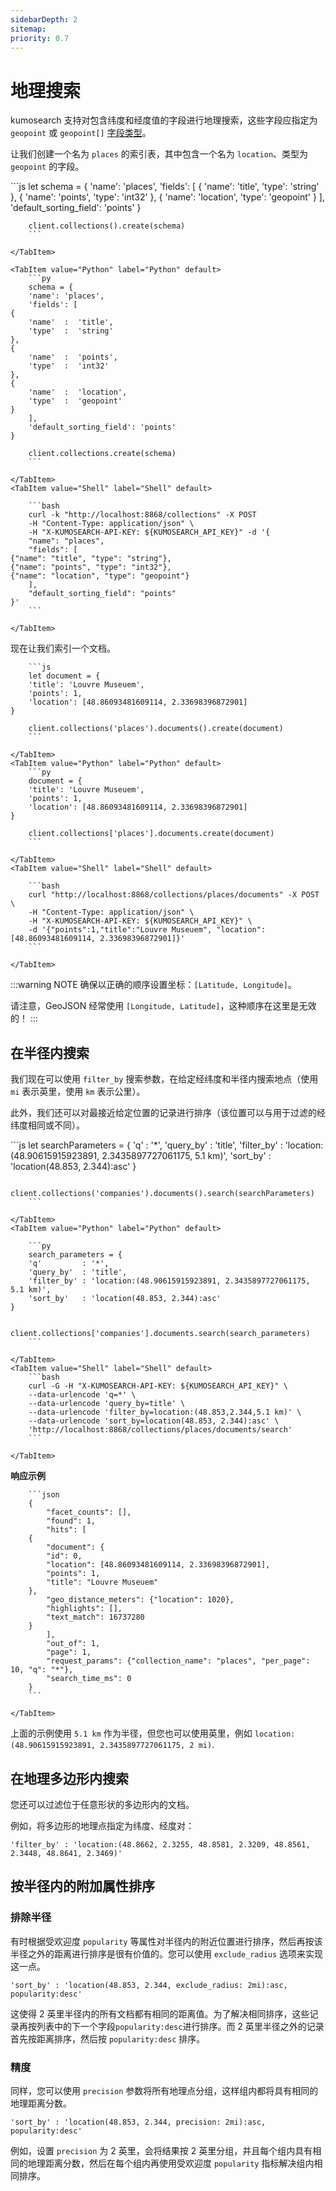 ```yaml
---
sidebarDepth: 2
sitemap:
priority: 0.7
---
```




# 地理搜索

kumosearch 支持对包含纬度和经度值的字段进行地理搜索，这些字段应指定为 `geopoint` 或 `geopoint[]` [字段类型](./collections.mdx#field-type)。

让我们创建一个名为 `places` 的索引表，其中包含一个名为 `location`、类型为 `geopoint` 的字段。

<Tabs>
    <TabItem value="JavaScript" label="JavaScript" default>
        ```js
        let schema = {
        'name': 'places',
        'fields': [
    {
        'name': 'title',
        'type': 'string'
    },
    {
        'name': 'points',
        'type': 'int32'
    },
    {
        'name': 'location',
        'type': 'geopoint'
    }
        ],
        'default_sorting_field': 'points'
    }

        client.collections().create(schema)
        ```

    </TabItem>

    <TabItem value="Python" label="Python" default>
        ```py
        schema = {
        'name': 'places',
        'fields': [
    {
        'name'  :  'title',
        'type'  :  'string'
    },
    {
        'name'  :  'points',
        'type'  :  'int32'
    },
    {
        'name'  :  'location',
        'type'  :  'geopoint'
    }
        ],
        'default_sorting_field': 'points'
    }

        client.collections.create(schema)
        ```

    </TabItem>
    <TabItem value="Shell" label="Shell" default>

        ```bash
        curl -k "http://localhost:8868/collections" -X POST
        -H "Content-Type: application/json" \
        -H "X-KUMOSEARCH-API-KEY: ${KUMOSEARCH_API_KEY}" -d '{
        "name": "places",
        "fields": [
    {"name": "title", "type": "string"},
    {"name": "points", "type": "int32"},
    {"name": "location", "type": "geopoint"}
        ],
        "default_sorting_field": "points"
    }'
        ```

    </TabItem>
</Tabs>

现在让我们索引一个文档。

<Tabs>
    <TabItem value="JavaScript" label="JavaScript" default>

        ```js
        let document = {
        'title': 'Louvre Museuem',
        'points': 1,
        'location': [48.86093481609114, 2.33698396872901]
    }

        client.collections('places').documents().create(document)
        ```

    </TabItem>
    <TabItem value="Python" label="Python" default>
        ```py
        document = {
        'title': 'Louvre Museuem',
        'points': 1,
        'location': [48.86093481609114, 2.33698396872901]
    }

        client.collections['places'].documents.create(document)
        ```

    </TabItem>
    <TabItem value="Shell" label="Shell" default>

        ```bash
        curl "http://localhost:8868/collections/places/documents" -X POST \
        -H "Content-Type: application/json" \
        -H "X-KUMOSEARCH-API-KEY: ${KUMOSEARCH_API_KEY}" \
        -d '{"points":1,"title":"Louvre Museuem", "location": [48.86093481609114, 2.33698396872901]}'
        ```

    </TabItem>
</Tabs>

:::warning NOTE
确保以正确的顺序设置坐标：`[Latitude, Longitude]`。

请注意，GeoJSON 经常使用 `[Longitude, Latitude]`，这种顺序在这里是无效的！
:::

## 在半径内搜索

我们现在可以使用 `filter_by` 搜索参数，在给定经纬度和半径内搜索地点（使用 `mi` 表示英里，使用 `km` 表示公里）。

此外，我们还可以对最接近给定位置的记录进行排序（该位置可以与用于过滤的经纬度相同或不同）。

<Tabs>
    <TabItem value="JavaScript" label="JavaScript" default>
        ```js
        let searchParameters = {
        'q'         : '*',
        'query_by'  : 'title',
        'filter_by' : 'location:(48.90615915923891, 2.3435897727061175, 5.1 km)',
        'sort_by'   : 'location(48.853, 2.344):asc'
    }

        client.collections('companies').documents().search(searchParameters)
        ```

    </TabItem>
    <TabItem value="Python" label="Python" default>

        ```py
        search_parameters = {
        'q'         : '*',
        'query_by'  : 'title',
        'filter_by' : 'location:(48.90615915923891, 2.3435897727061175, 5.1 km)',
        'sort_by'   : 'location(48.853, 2.344):asc'
    }

        client.collections['companies'].documents.search(search_parameters)
        ```

    </TabItem>
    <TabItem value="Shell" label="Shell" default>
        ```bash
        curl -G -H "X-KUMOSEARCH-API-KEY: ${KUMOSEARCH_API_KEY}" \
        --data-urlencode 'q=*' \
        --data-urlencode 'query_by=title' \
        --data-urlencode 'filter_by=location:(48.853,2.344,5.1 km)' \
        --data-urlencode 'sort_by=location(48.853, 2.344):asc' \
        'http://localhost:8868/collections/places/documents/search'
        ```

    </TabItem>
</Tabs>

**响应示例**

<Tabs>
    <TabItem value="json" label="json" default>

        ```json
        {
            "facet_counts": [],
            "found": 1,
            "hits": [
        {
            "document": {
            "id": 0,
            "location": [48.86093481609114, 2.33698396872901],
            "points": 1,
            "title": "Louvre Museuem"
        },
            "geo_distance_meters": {"location": 1020},
            "highlights": [],
            "text_match": 16737280
        }
            ],
            "out_of": 1,
            "page": 1,
            "request_params": {"collection_name": "places", "per_page": 10, "q": "*"},
            "search_time_ms": 0
        }
        ```

    </TabItem>
</Tabs>

上面的示例使用 `5.1 km` 作为半径，但您也可以使用英里，例如 `location:(48.90615915923891, 2.3435897727061175, 2 mi)`.

## 在地理多边形内搜索

您还可以过滤位于任意形状的多边形内的文档。

例如，将多边形的地理点指定为纬度、经度对：

```shell
'filter_by' : 'location:(48.8662, 2.3255, 48.8581, 2.3209, 48.8561, 2.3448, 48.8641, 2.3469)'
```

## 按半径内的附加属性排序

### 排除半径

有时根据受欢迎度 `popularity` 等属性对半径内的附近位置进行排序，然后再按该半径之外的距离进行排序是很有价值的。您可以使用 `exclude_radius` 选项来实现这一点。

```shell
'sort_by' : 'location(48.853, 2.344, exclude_radius: 2mi):asc, popularity:desc'
```

这使得 2 英里半径内的所有文档都有相同的距离值。为了解决相同排序，这些记录再按列表中的下一个字段`popularity:desc`进行排序。而 2 英里半径之外的记录首先按距离排序，然后按 `popularity:desc` 排序。

### 精度

同样，您可以使用 `precision` 参数将所有地理点分组，这样组内都将具有相同的地理距离分数。

```shell
'sort_by' : 'location(48.853, 2.344, precision: 2mi):asc, popularity:desc'
```

例如，设置 `precision` 为 2 英里，会将结果按 2 英里分组，并且每个组内具有相同的地理距离分数，然后在每个组内再使用受欢迎度 `popularity` 指标解决组内相同排序。
